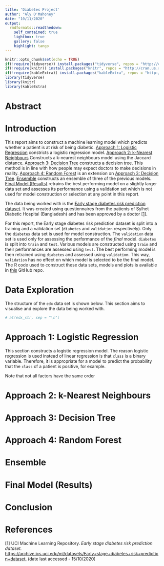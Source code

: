```yaml
---
title: 'Diabetes Project'
author: "Aly O'Mahoney"
date: "10/11/2020"
output:
  rmdformats::readthedown:
    self_contained: true
    lightbox: true
    gallery: false
    highlight: tango
---
```



```r
knitr::opts_chunk$set(echo = TRUE)
if(!require(tidyverse)) install.packages("tidyverse", repos = "http://cran.us.r-project.org")
if(!require(knitr)) install.packages("knitr", repos = "http://cran.us.r-project.org")
if(!require(kableExtra)) install.packages("kableExtra", repos = "http://cran.us.r-project.org")
library(tidyverse)
library(knitr)
library(kableExtra)
```

# Abstract

# Introduction
This report aims to construct a machine learning model which predicts whether a patient is at risk of being diabetic. [Approach 1: Logistic Regression] constricts a logistic regression model. [Approach 2: k-Nearest Neighbours] Constructs a k-nearest neighbours model using the Jaccard distance. [Approach 3: Decision Tree] constructs a decision tree. This method is in line with how people may expect doctors to make decisions in reality. [Approach 4: Random Forest] is an extension on [Approach 3: Decision Tree]. [Ensemble] constructs an ensemble of three of the previous models. [Final Model (Results)] retrains the best performing model on a slightly larger data set and assesses its performance using a validation set which is not used for model construction or selection at any point in this report.

The data being worked with is the [Early stage diabetes risk prediction dataset](https://archive.ics.uci.edu/ml/datasets/Early+stage+diabetes+risk+prediction+dataset.). It was created using questionnaires from the patients of Sylhet Diabetic Hospital (Bangladesh) and has been approved by a doctor [[1](https://archive.ics.uci.edu/ml/datasets/Early+stage+diabetes+risk+prediction+dataset.)]. 

For this report, the Early stage diabetes risk prediction dataset is split into a training and a validation set (`diabetes` and `validation` respectively). Only the `diabetes` data set is used for model construction. The `validation` data set is used only for assessing the performance of the *final* model. `diabetes` is split into `train` and `test`. Various models are constructed using `train` and their performances are assessed using `test`. The best performing model is then retrained using `diabetes` and assessed using `validation`. This way, `validation` has no effect on which model is selected to be the final model. The R code used to construct these data sets, models and plots is available in [this](https://github.com/alyomahoney/Diabetes_Project) GitHub repo.

# Data Exploration
The structure of the `edx` data set is shown below. This section aims to visualise and explore the data being worked with.

```r
# at(edx_str, sep = "\n")
```


# Approach 1: Logistic Regression

This section constructs a logistic regression model. The reason logistic regression is used instead of linear regression is that `class` is a binary variable. Therefore, it is appropriate for a model to predict the probability that the `class` of a patient is positive, for example. 




Note that not all factors have the same order

# Approach 2: k-Nearest Neighbours




# Approach 3: Decision Tree




# Approach 4: Random Forest




# Ensemble




# Final Model (Results)




# Conclusion




# References

[1] UCI Machine Learning Repository. *Early stage diabetes risk prediction dataset.* [https://archive.ics.uci.edu/ml/datasets/Early+stage+diabetes+risk+prediction+dataset.](https://archive.ics.uci.edu/ml/datasets/Early+stage+diabetes+risk+prediction+dataset.) (date last accessed - 15/10/2020)

